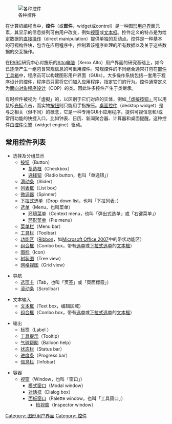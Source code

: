 {{Unreferenced|time=2020-12-16T07:12:46+00:00}}
{{NoteTA|G1=IT}}
[[File:Widgets.png|各种控件]]

在计算机编程当中，'''控件'''（或'''部件'''，widget或control）是一种[[图形用户界面|图形用户界面]]元素，其显示的信息排列可由用户改变，例如[[视窗|视窗]]或[[文本框|文本框]]。控件定义的特点是为给定数据的[[直接操作|直接操作]]（direct manipulation）提供单独的互动点。控件是一种基本的可视构件块，包含在应用程序中，控制着该程序处理的所有数据以及关于这些数据的交互操作。

在[[PARC|PARC]]研究中心对施乐的[[Alto电脑|Alto电脑]]（Xerox Alto）用户界面的研究基础上，如今已逐渐产生一组包含常规信息的可重用控件。常规控件的不同组合通常打包在[[部件工具箱|部件工具箱]]中，程序员可以构建图形用户界面（GUIs）。大多操作系统包括一套用于程序设计的控件，程序员只需将它们加入应用程序，指定它们的行为。控件通常定义为[[面向对象程序设计|面向对象程序设计]]（OOP）的类。因此许多控件产生于类继承。

有时控件被视为「虚擬」的，以区别于它们对应的实体，例如[[按钮_(计算机)|「虚擬按钮」]]可以用鼠标[[光标|光标]]点击，而实物[[按钮|按钮]]则只能用手指按压。[[桌面控件|桌面控件]]（desktop widget）是与之相关（但不同）的概念，它是一种专用GUI小应用程序，提供可视信息和/或常用功能的快捷入口，比如钟表、日历、新闻聚合器、计算器和桌面提醒。这种控件由[[控件引擎|控件引擎]]（widget engine）驱动。

==常用控件列表==
*选择及分组显示
** [[按钮_(计算机)|按钮]]（Button）
*** [[复选框|复选框]]（Checkbox）
*** [[选择钮|选择钮]]（Radio button，也叫「单选钮」）
** [[滑动条|滑动条]]（Slider）
** [[列表框|列表框]]（List box）
** [[微调器|微调器]]（Spinner）
** [[下拉式选单|下拉式选单]]（Drop-down list，也叫「下拉列表」）
** [[选单|选单]]（Menu，也叫菜单）
*** [[环境菜单|环境菜单]]（Context menu，也叫「弹出式选单」或「右键菜单」）
*** [[环形菜单|环形菜单]]（Pie menu）
** [[菜单栏|菜单栏]]（Menu bar）
** [[工具栏|工具栏]]（Toolbar）
** [[功能区|功能区]]（[[Ribbon|Ribbon]]，如[[Microsoft_Office_2007|Microsoft Office 2007]]中的带状功能区）
** [[组合框|组合框]]（Combo box，带有[[选单|选单]]或[[下拉式选单|下拉式选单]]的[[文本框|文本框]]）
** [[图标|图标]]（Icon）
** [[树状图|树状图]]（Tree view）
** [[网格视图|网格视图]]（Grid view）

* 导航
** [[选项卡|选项卡]]（Tab，也叫「页签」或「頁面標籤」）
** [[滚动条|滚动条]]（Scrollbar）

* 文本输入
** [[文本框|文本框]]（Text box，编辑区域）
** [[组合框|组合框]]（Combo box，带有[[选单|选单]]或[[下拉式选单|下拉式选单]]的[[文本框|文本框]]）

* 输出
** [[标签|标签]]（Label ）
** [[工具提示|工具提示]]（Tooltip）
** [[气球帮助|气球帮助]]（Balloon help）
** [[状态栏|状态栏]]（Status bar）
** [[进度条|进度条]]（Progress bar）
** [[信息栏|信息栏]]（Infobar）

* 容器
** [[视窗|视窗]]（Window，也叫「窗口」）
*** [[模式窗口|模式窗口]]（Modal window）
*** [[对话框|对话框]]（Dialog box）
*** [[面板窗口|面板窗口]]（Palette window，也叫「工具窗口」）
**** [[检视窗|检视窗]]（Inspector window）

{{图形用户界面控件}}

[[Category:_图形用户界面|Category: 图形用户界面]]
[[Category:_控件|Category: 控件]]